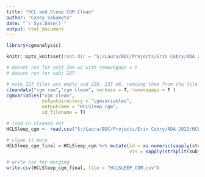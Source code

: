 ---
title: "HCL and Sleep CGM Clean"
author: "Casey Sakamoto"
date: "`r Sys.Date()`"
output: html_document
---

```{r setup, include=FALSE}
library(cgmanalysis)

knitr::opts_knit$set(root.dir = "S:/Laura/BDC/Projects/Erin Cobry/ADA 2022/HCL and Sleep/Data_Raw")
```

```{r}
# doesnt run for subj 209 w2 with removegaps = t
# doesnt run for subj 227

# note 227 files are empty and 228, 233 m6, remoing them from the file list
cleandata("cgm raw","cgm clean", verbose = T, removegaps = F )
cgmvariables("cgm clean",
             outputdirectory = "cgmvariables",
             outputname = "HCLSleep_cgm",
             id_filename = T)
```



```{r}
# load in cleaned set
HCLSleep_cgm <- read.csv("S:/Laura/BDC/Projects/Erin Cobry/ADA 2022/HCL and Sleep/Data_Raw/cgmvariables/HCLSleep_cgm.csv")

# clean it more
HCLSleep_cgm_final = HCLSleep_cgm %>% mutate(id = as.numeric(sapply(strsplit(subject_id,"_"), `[`, 1)),
                                             vis = sapply(strsplit(subject_id,"_"), `[`, 2)) %>% select(-subject_id)
```


```{r}
# write csv for merging
write.csv(HCLSleep_cgm_final, file = "HCLSLEEP_CGM.csv")
```

